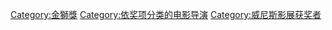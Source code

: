 [[Category:金獅獎|Category:金獅獎]]
[[Category:依奖项分类的电影导演|Category:依奖项分类的电影导演]]
[[Category:威尼斯影展获奖者|Category:威尼斯影展获奖者]]